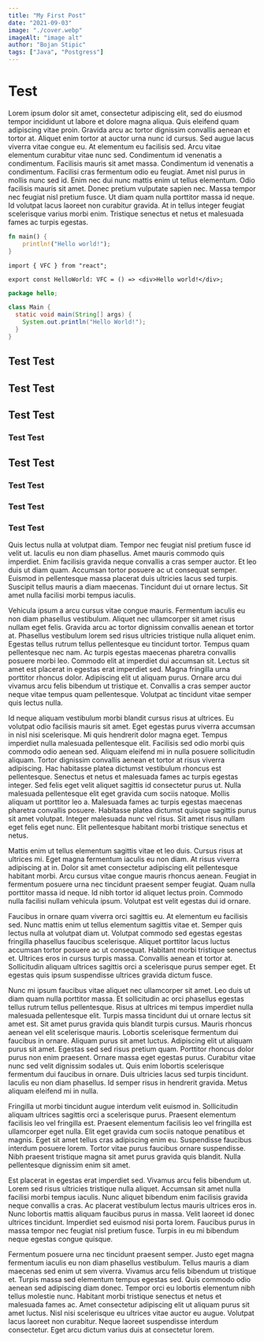 ```yaml
---
title: "My First Post"
date: "2021-09-03"
image: "./cover.webp"
imageAlt: "image alt"
author: "Bojan Stipic"
tags: ["Java", "Postgress"]
---
```


# Test

Lorem ipsum dolor sit amet, consectetur adipiscing elit, sed do eiusmod tempor incididunt ut labore et dolore magna aliqua. Quis eleifend quam adipiscing vitae proin. Gravida arcu ac tortor dignissim convallis aenean et tortor at. Aliquet enim tortor at auctor urna nunc id cursus. Sed augue lacus viverra vitae congue eu. At elementum eu facilisis sed. Arcu vitae elementum curabitur vitae nunc sed. Condimentum id venenatis a condimentum. Facilisis mauris sit amet massa. Condimentum id venenatis a condimentum. Facilisi cras fermentum odio eu feugiat. Amet nisl purus in mollis nunc sed id. Enim nec dui nunc mattis enim ut tellus elementum. Odio facilisis mauris sit amet. Donec pretium vulputate sapien nec. Massa tempor nec feugiat nisl pretium fusce. Ut diam quam nulla porttitor massa id neque. Id volutpat lacus laoreet non curabitur gravida. At in tellus integer feugiat scelerisque varius morbi enim. Tristique senectus et netus et malesuada fames ac turpis egestas.

```rust
fn main() {
    println!("Hello world!");
}
```

```tsx
import { VFC } from "react";

export const HelloWorld: VFC = () => <div>Hello world!</div>;
```

```java
package hello;

class Main {
  static void main(String[] args) {
    System.out.println("Hello World!");
  }
}
```

## Test Test

## Test Test

## Test Test

### Test Test

## Test Test

### Test Test

### Test Test

### Test Test

Quis lectus nulla at volutpat diam. Tempor nec feugiat nisl pretium fusce id velit ut. Iaculis eu non diam phasellus. Amet mauris commodo quis imperdiet. Enim facilisis gravida neque convallis a cras semper auctor. Et leo duis ut diam quam. Accumsan tortor posuere ac ut consequat semper. Euismod in pellentesque massa placerat duis ultricies lacus sed turpis. Suscipit tellus mauris a diam maecenas. Tincidunt dui ut ornare lectus. Sit amet nulla facilisi morbi tempus iaculis.

Vehicula ipsum a arcu cursus vitae congue mauris. Fermentum iaculis eu non diam phasellus vestibulum. Aliquet nec ullamcorper sit amet risus nullam eget felis. Gravida arcu ac tortor dignissim convallis aenean et tortor at. Phasellus vestibulum lorem sed risus ultricies tristique nulla aliquet enim. Egestas tellus rutrum tellus pellentesque eu tincidunt tortor. Tempus quam pellentesque nec nam. Ac turpis egestas maecenas pharetra convallis posuere morbi leo. Commodo elit at imperdiet dui accumsan sit. Lectus sit amet est placerat in egestas erat imperdiet sed. Magna fringilla urna porttitor rhoncus dolor. Adipiscing elit ut aliquam purus. Ornare arcu dui vivamus arcu felis bibendum ut tristique et. Convallis a cras semper auctor neque vitae tempus quam pellentesque. Volutpat ac tincidunt vitae semper quis lectus nulla.

Id neque aliquam vestibulum morbi blandit cursus risus at ultrices. Eu volutpat odio facilisis mauris sit amet. Eget egestas purus viverra accumsan in nisl nisi scelerisque. Mi quis hendrerit dolor magna eget. Tempus imperdiet nulla malesuada pellentesque elit. Facilisis sed odio morbi quis commodo odio aenean sed. Aliquam eleifend mi in nulla posuere sollicitudin aliquam. Tortor dignissim convallis aenean et tortor at risus viverra adipiscing. Hac habitasse platea dictumst vestibulum rhoncus est pellentesque. Senectus et netus et malesuada fames ac turpis egestas integer. Sed felis eget velit aliquet sagittis id consectetur purus ut. Nulla malesuada pellentesque elit eget gravida cum sociis natoque. Mollis aliquam ut porttitor leo a. Malesuada fames ac turpis egestas maecenas pharetra convallis posuere. Habitasse platea dictumst quisque sagittis purus sit amet volutpat. Integer malesuada nunc vel risus. Sit amet risus nullam eget felis eget nunc. Elit pellentesque habitant morbi tristique senectus et netus.

Mattis enim ut tellus elementum sagittis vitae et leo duis. Cursus risus at ultrices mi. Eget magna fermentum iaculis eu non diam. At risus viverra adipiscing at in. Dolor sit amet consectetur adipiscing elit pellentesque habitant morbi. Arcu cursus vitae congue mauris rhoncus aenean. Feugiat in fermentum posuere urna nec tincidunt praesent semper feugiat. Quam nulla porttitor massa id neque. Id nibh tortor id aliquet lectus proin. Commodo nulla facilisi nullam vehicula ipsum. Volutpat est velit egestas dui id ornare.

Faucibus in ornare quam viverra orci sagittis eu. At elementum eu facilisis sed. Nunc mattis enim ut tellus elementum sagittis vitae et. Semper quis lectus nulla at volutpat diam ut. Volutpat commodo sed egestas egestas fringilla phasellus faucibus scelerisque. Aliquet porttitor lacus luctus accumsan tortor posuere ac ut consequat. Habitant morbi tristique senectus et. Ultrices eros in cursus turpis massa. Convallis aenean et tortor at. Sollicitudin aliquam ultrices sagittis orci a scelerisque purus semper eget. Et egestas quis ipsum suspendisse ultrices gravida dictum fusce.

Nunc mi ipsum faucibus vitae aliquet nec ullamcorper sit amet. Leo duis ut diam quam nulla porttitor massa. Et sollicitudin ac orci phasellus egestas tellus rutrum tellus pellentesque. Risus at ultrices mi tempus imperdiet nulla malesuada pellentesque elit. Turpis massa tincidunt dui ut ornare lectus sit amet est. Sit amet purus gravida quis blandit turpis cursus. Mauris rhoncus aenean vel elit scelerisque mauris. Lobortis scelerisque fermentum dui faucibus in ornare. Aliquam purus sit amet luctus. Adipiscing elit ut aliquam purus sit amet. Egestas sed sed risus pretium quam. Porttitor rhoncus dolor purus non enim praesent. Ornare massa eget egestas purus. Curabitur vitae nunc sed velit dignissim sodales ut. Quis enim lobortis scelerisque fermentum dui faucibus in ornare. Duis ultricies lacus sed turpis tincidunt. Iaculis eu non diam phasellus. Id semper risus in hendrerit gravida. Metus aliquam eleifend mi in nulla.

Fringilla ut morbi tincidunt augue interdum velit euismod in. Sollicitudin aliquam ultrices sagittis orci a scelerisque purus. Praesent elementum facilisis leo vel fringilla est. Praesent elementum facilisis leo vel fringilla est ullamcorper eget nulla. Elit eget gravida cum sociis natoque penatibus et magnis. Eget sit amet tellus cras adipiscing enim eu. Suspendisse faucibus interdum posuere lorem. Tortor vitae purus faucibus ornare suspendisse. Nibh praesent tristique magna sit amet purus gravida quis blandit. Nulla pellentesque dignissim enim sit amet.

Est placerat in egestas erat imperdiet sed. Vivamus arcu felis bibendum ut. Lorem sed risus ultricies tristique nulla aliquet. Accumsan sit amet nulla facilisi morbi tempus iaculis. Nunc aliquet bibendum enim facilisis gravida neque convallis a cras. Ac placerat vestibulum lectus mauris ultrices eros in. Nunc lobortis mattis aliquam faucibus purus in massa. Velit laoreet id donec ultrices tincidunt. Imperdiet sed euismod nisi porta lorem. Faucibus purus in massa tempor nec feugiat nisl pretium fusce. Turpis in eu mi bibendum neque egestas congue quisque.

Fermentum posuere urna nec tincidunt praesent semper. Justo eget magna fermentum iaculis eu non diam phasellus vestibulum. Tellus mauris a diam maecenas sed enim ut sem viverra. Vivamus arcu felis bibendum ut tristique et. Turpis massa sed elementum tempus egestas sed. Quis commodo odio aenean sed adipiscing diam donec. Tempor orci eu lobortis elementum nibh tellus molestie nunc. Habitant morbi tristique senectus et netus et malesuada fames ac. Amet consectetur adipiscing elit ut aliquam purus sit amet luctus. Nisl nisi scelerisque eu ultrices vitae auctor eu augue. Volutpat lacus laoreet non curabitur. Neque laoreet suspendisse interdum consectetur. Eget arcu dictum varius duis at consectetur lorem.
